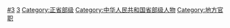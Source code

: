 {{Catmore}}

[[Category:中华人民共和国高级干部|#3]]
[[Category:公务员行政级别|3]]
[[Category:正省部级|Category:正省部级]]
[[Category:中华人民共和国省部级人物|Category:中华人民共和国省部级人物]]
[[Category:地方官职|Category:地方官职]]